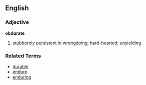 ==English==
===Adjective===
'''obdurate'''

# stubbornly [[persistent]] in [[wrongdoing]]; hard-hearted; unyielding

===Related Terms===
*[[durable]]
*[[endure]]
*[[enduring]]